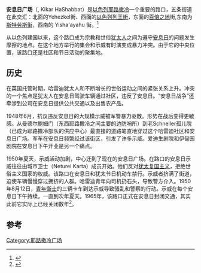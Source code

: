 {{multiple image
   | direction = vertical
   | width     = 250
   | image1    = KikarHashabat.JPG
   | image2    = Kikar Shabbos.JPG
   | image3    = oddsigns-3.jpg
}}
'''安息日广场'''（{{lang-he|כיכר השבת}}, Kikar HaShabbat）是[[以色列|以色列]][[耶路撒冷|耶路撒冷]]一个重要的路口，五条街道在此交汇：北面的Yehezkel街、西面的[[以色列列王街|以色列列王街]]，东面的[[百倍之地|百倍之地]]街,东南为[[斯特劳斯街|斯特劳斯街]]，西南的 Yisha'ayahu 街。<ref>{{cite web|url=http://maps.google.com/maps?f=q&source=s_q&hl=en&geocode=&q=31.78835,35.218564&sll=31.046051,34.851612&sspn=6.670954,9.876709&ie=UTF8&ll=31.788303,35.218917&spn=0.006466,0.009645&t=h&z=17&iwloc=A |title=31.78835,35.218564 - Google Maps |publisher=Maps.google.com |date=1970-01-01 |accessdate=2010-08-05}}</ref>

从以色列建国以来，这个路口成为宗教和世俗[[犹太人|犹太人]]之间为遵守[[安息日|安息日]]的问题发生摩擦的地点。在这个地方举行的集会和示威有时演变成暴力冲突。由于它的中央位置，该路口还是社区和节日活动的聚集地。

== 历史 ==
在英国托管时期，哈雷迪犹太人和不断增长的世俗运动之间的紧张关系上升。冲突的一个焦点是犹太人在安息日驾驶车辆通过社区，违反了安息日。“安息日战争”还牵涉到公司在安息日提供公共交通以及出售农产品。

1948年6月，抗议违反安息日的大规模示威被军警暴力驱散。形势在战后变得更敏感。从曼德尔鲍姆门（东西耶路撒冷之间主要的边防哨所）到老Schneller孤儿院（已成为耶路撒冷部队的供应中心）最直接的道路笔直地穿过这个哈雷迪社区和安息日广场。军车在安息日频繁经过该街区，引发了许多示威。爱迪生剧院和伊甸园剧院在安息日下午开业是另一个痛点。

1950年夏天，示威活动加剧，中心迁到了现在的安息日广场。在路口的安息日示威往往由城市卫士（Neturei Karta）成员开始。他们反对[[犹太复国主义|犹太复国主义]]，拒绝世俗主义国家的权威。该路口在安息日和犹太节日机动车禁行。示威者挤满了街道，迫使车辆慢慢穿过拥挤的人群。哈雷迪青年向司机扔石头，导致警方介入。1950年8月12日，[[青年衛士|青年衛士]]的三辆卡车到达示威导致骚乱和警察的行动。示威在每个安息日下午持续，一直到次年夏天。1965年，该路口正式在安息日封闭交通，其实此前它实际上已经关闭数年<ref>{{cite web |url=http://lib.cet.ac.il/Pages/item.asp?item=12906 |title='נטורי קרתא' והפגנות השבת בירושלים ב 1950-1948 - רקע ותהליכים |publisher=Lib.cet.ac.il |date= |accessdate=2010-08-05 |archive-date=2020-08-06 |archive-url=https://web.archive.org/web/20200806013306/https://lib.cet.ac.il/pages/item.asp?item=12906 |dead-url=no }}</ref>。

==参考==
{{reflist}}
{{coord|31|47|18.06|N|35|13|6.83|E|region:IL|display=title}}
[[Category:耶路撒冷广场|Category:耶路撒冷广场]]